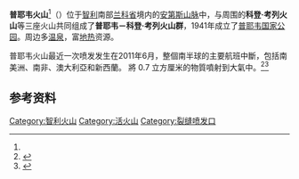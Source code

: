 {{Infobox Mountain
|Name = 普耶韦火山
|Photo =Puyehue Lake with Puyehue volcano in the background.jpg
|Caption = 从[[普耶韦湖|普耶韦湖]]南岸看到的普耶韦火山
|Elevation = 2,236 m<ref>{{Cite journal|title=Rising from the ashes: Changes in salmonid fish assemblages after 30months of the Puyehue–Cordon Caulle volcanic eruption|url=https://www.sciencedirect.com/science/article/pii/S0048969715308172|last=Lallement|first=Mailén|last2=Macchi|first2=Patricio J.|date=2016-01-15|journal=Science of The Total Environment|doi=10.1016/j.scitotenv.2015.09.156|volume=541|pages=1041–1051|language=en|issn=0048-9697|last3=Vigliano|first3=Pablo|last4=Juarez|first4=Santiago|last5=Rechencq|first5=Magalí|last6=Baker|first6=Matthew|last7=Bouwes|first7=Nicolaas|last8=Crowl|first8=Todd}}</ref>
|Range = [[安第斯山脉|安第斯山脉]]
|Location =[[智利|智利]]，[[兰科省|兰科省]]
|Coordinates = {{coord|40|35|25|S|17|19|48|W|type:mountain}}
|Prominence = 
|last_eruption = 2011
|First ascent = 
|Easiest route = 
| pushpin_map =Chile
| pushpin_map_caption = 普耶韦火山的位置
| latd=40 | latm=35 | lats=25 | latNS=S
| longd=72 | longm=07 | longs=02 | longEW=W
}}
'''普耶韦火山'''<ref name=":0" />（{{lang-es|Volcán Puyehue}}）位于[[智利|智利]]南部[[兰科省|兰科省]]境内的[[安第斯山脉|安第斯山脉]]中，与周围的'''科登·考列火山'''等三座火山共同组成了'''普耶韦－科登·考列火山群'''，1941年成立了[[普耶韦国家公园|普耶韦国家公园]]。周边多[[温泉|温泉]]，富[[地热|地热]]资源。

普耶韦火山最近一次喷发发生在2011年6月，整個南半球的主要航班中斷，包括南美洲、南非、澳大利亞和新西蘭。 將 0.7 立方厘米的物質噴射到大氣中。<ref name=":0">{{Cite web|title=智利南部普耶韦火山爆发 3500多名居民紧急转移 - 新闻 - 国际在线|url=http://news.cri.cn/gb/27824/2011/06/05/3365s3268862.htm|access-date=2022-01-19|work=news.cri.cn|archive-date=2022-01-20|archive-url=https://web.archive.org/web/20220120030021/http://news.cri.cn/gb/27824/2011/06/05/3365s3268862.htm}}</ref><ref>{{Cite web|title=2011 年极端天气和气候事件及其他相关事件的概要回顾|url=http://106.37.81.211:8082/images/sjsimages/pdf/qk/qhyhjyj/qhyh2012/1203pdf/120311.pdf|access-date=2022-01-20|author=陈洪滨, 范学花|publisher=气候与环境研究 17 (003), 365-380, 2012}}</ref>

== 参考资料 ==
{{reflist}}

[[Category:智利火山|Category:智利火山]]
[[Category:活火山|Category:活火山]]
[[Category:裂缝喷发口|Category:裂缝喷发口]]